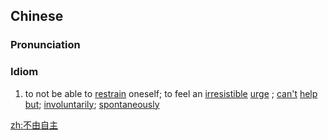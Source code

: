 ==Chinese==
{{zh-forms|type=22}}

===Pronunciation===
{{zh-pron
|m=不yóuzìzhǔ
|c=bat1 jau4 zi6 zyu2
|cat=cy
}}

===Idiom===
{{zh-idiom}}

# to not be able to [[restrain]] oneself; to feel an [[irresistible]] [[urge]] {{gloss|to do something}}; [[can't]] [[help]] [[but]]; [[involuntarily]]; [[spontaneously]]

[[zh:不由自主]]